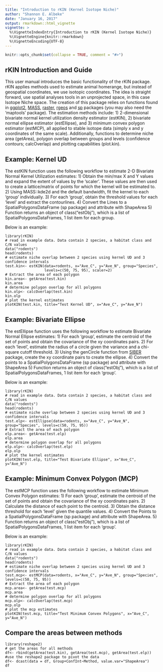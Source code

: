 ---
title: "Introduction to rKIN (Kernel Isotope Niche)"
author: "Shannon E. Albeke"
date: "January 16, 2017"
output: rmarkdown::html_vignette
vignette: >
  %\VignetteIndexEntry{Introduction to rKIN (Kernel Isotope Niche)}
  %\VignetteEngine{knitr::rmarkdown}
  %\VignetteEncoding{UTF-8}
---

```{r, echo = FALSE}
knitr::opts_chunk$set(collapse = TRUE, comment = "#>")
```

## rKIN Introduction and Guide
This user manual introduces the basic functionality of the rKIN package. rKIN applies methods used to estimate animal homerange, but instead of geospatial coordinates, we use isotopic coordinates. The idea is straight forward, use spatial analyses tools in an unprojected space, in this case Isotope Niche space. The creation of this package relies on functions found in [ggplot2](https://CRAN.R-project.org/package=ggplot2), [MASS](https://cran.r-project.org/package=MASS), [raster](https://cran.r-project.org/package=raster), [rgeos](https://cran.r-project.org/package=rgeos) and [sp](https://cran.r-project.org/package=sp) packages (you may also need the 'maptools' package). The estimation methods
include: 1) 2-dimensional bivariate normal kernel utilization density estimator (estKIN), 2) bivariate normal ellipse estimator (estEllipse), and 3) minimum convex polygon estimator (estMCP), all applied to stable isotope data (simply x and y coordinates of the same scale). Additionally, functions to determine niche area (getArea), polygon overlap between groups and levels (confidence contours; calcOverlap) and plotting capabilities (plot.kin).

## Example: Kernel UD
The estKIN function uses the following workflow to estimate 2-D Bivariate Normal Kernel Utilization estimates:
1) Obtain the min/max X and Y values and expand the extent of values by the 'scaler'. These values are then used to create a lattice/matrix of points for which the kernel will be estimated to.
2) Using MASS::kde2d and the default bandwidth, fit the kernel to each 'group' individually.
3) For each 'group', obtain the threshold values for each 'level' and extract the contourlines. 
4) Convert the Lines to a SpatialPolygonsDataFrame (sp package) and attribute with ShapeArea
5) Function returns an object of class("estObj"), which is a list of SpatialPolygonsDataFrames, 1 list item for each group.

Below is an example:

```
library(rKIN)
# read in example data. Data contain 2 species, a habitat class and C/N values
data("rodents")
head(rodents)
# estimate niche overlap between 2 species using kernel UD and 3 confidence intervals
test.kin<- estKIN(data=rodents, x="Ave_C", y="Ave_N", group="Species", 
                  levels=c(50, 75, 95), scaler=2)
# Extract the area of each polygon
kin.area<- getArea(test.kin)
kin.area
# determine polygon overlap for all polygons
kin.olp<- calcOverlap(test.kin)
kin.olp
# plot the kernel estimates
plotKIN(test.kin, title="Test Kernel UD", x="Ave_C", y="Ave_N")
```

## Example: Bivariate Ellipse
The estEllipse function uses the following workflow to estimate Bivariate Normal Ellipse estimates:
1) For each 'group', estimate the centroid of the set of points and obtain the covariance of the xy coordinates pairs.
2) For each 'level', estimate the radius of a circle given the variance and a chi-square cutoff threshold.
3) Using the genCircle function from [SIBER](https://cran.r-project.org/package=SIBER) package, create the xy coordinate pairs to create the ellipse.
4) Convert the points to a SpatialPolygonsDataFrame (sp package) and attribute with ShapeArea
5) Function returns an object of class("estObj"), which is a list of SpatialPolygonsDataFrames, 1 list item for each 'group'.

Below is an example:

```
library(rKIN)
# read in example data. Data contain 2 species, a habitat class and C/N values
data("rodents")
head(rodents)
# estimate niche overlap between 2 species using kernel UD and 3 confidence intervals
test.elp<- estEllipse(data=rodents, x="Ave_C", y="Ave_N", group="Species", levels=c(50, 75, 95))
# Extract the area of each polygon
elp.area<- getArea(test.elp)
elp.area
# determine polygon overlap for all polygons
elp.olp<- calcOverlap(test.elp)
elp.olp
# plot the kernel estimates
plotKIN(test.elp, title="Test Bivariate Ellipse", x="Ave_C", y="Ave_N")
```

## Example: Minimum Convex Polygon (MCP)
The estMCP function uses the following workflow to estimate Minimum Convex Polygon estimates:
1) For each 'group', estimate the centroid of the set of points and obtain the covariance of the xy coordinates pairs.
2) Calculate the distance of each point to the centroid.
3) Obtain the distance threshold for each 'level' given the quantile values. 
4) Convert the Points to a SpatialPolygonsDataFrame (sp package) and attribute with ShapeArea.
5) Function returns an object of class("estObj"), which is a list of SpatialPolygonsDataFrames, 1 list item for each 'group'.

Below is an example:

```
library(rKIN)
# read in example data. Data contain 2 species, a habitat class and C/N values
data("rodents")
head(rodents)
# estimate niche overlap between 2 species using kernel UD and 3 confidence intervals
test.mcp<- estMCP(data=rodents, x="Ave_C", y="Ave_N", group="Species", levels=c(50, 75, 95))
# Extract the area of each polygon
mcp.area<- getArea(test.mcp)
mcp.area
# determine polygon overlap for all polygons
mcp.olp<- calcOverlap(test.mcp)
mcp.olp
# plot the mcp estimates
plotKIN(test.mcp, title="Test Minimum Convex Polygons", x="Ave_C", y="Ave_N")
```
## Compare the areas between methods
```
library(reshape2)
# get the areas for all methods
df<- rbind(getArea(test.kin), getArea(test.mcp), getArea(test.elp))
#use the reshape2 package to pivot the data
df<- dcast(data = df, Group+ConfInt~Method, value.var="ShapeArea")
df
```
